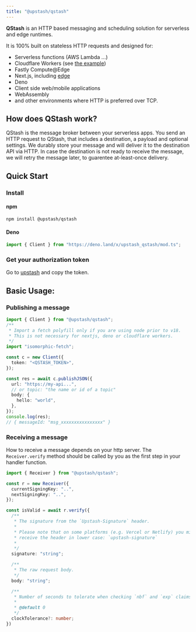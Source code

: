 ```yaml
---
title: "@upstash/qstash"
---
```


**QStash** is an HTTP based messaging and scheduling solution for serverless and
edge runtimes.

It is 100% built on stateless HTTP requests and designed for:

- Serverless functions (AWS Lambda ...)
- Cloudflare Workers (see
  [the example](https://github.com/upstash/sdk-qstash-ts/tree/main/examples/cloudflare-workers))
- Fastly Compute@Edge
- Next.js, including [edge](https://nextjs.org/docs/api-reference/edge-runtime)
- Deno
- Client side web/mobile applications
- WebAssembly
- and other environments where HTTP is preferred over TCP.

## How does QStash work?

QStash is the message broker between your serverless apps. You send an HTTP
request to QStash, that includes a destination, a payload and optional settings.
We durably store your message and will deliver it to the destination API via
HTTP. In case the destination is not ready to receive the message, we will retry
the message later, to guarentee at-least-once delivery.

## Quick Start

### Install

#### npm

```bash
npm install @upstash/qstash
```

#### Deno

```ts
import { Client } from "https://deno.land/x/upstash_qstash/mod.ts";
```

### Get your authorization token

Go to [upstash](https://console.upstash.com/qstash) and copy the token.

## Basic Usage:

### Publishing a message

```ts
import { Client } from "@upstash/qstash";
/**
 * Import a fetch polyfill only if you are using node prior to v18.
 * This is not necessary for nextjs, deno or cloudflare workers.
 */
import "isomorphic-fetch";

const c = new Client({
  token: "<QSTASH_TOKEN>",
});

const res = await c.publishJSON({
  url: "https://my-api...",
  // or topic: "the name or id of a topic"
  body: {
    hello: "world",
  },
});
console.log(res);
// { messageId: "msg_xxxxxxxxxxxxxxxx" }
```

### Receiving a message

How to receive a message depends on your http server. The `Receiver.verify`
method should be called by you as the first step in your handler function.

```ts
import { Receiver } from "@upstash/qstash";

const r = new Receiver({
  currentSigningKey: "..",
  nextSigningKey: "..",
});

const isValid = await r.verify({
  /**
   * The signature from the `Upstash-Signature` header.
   *
   * Please note that on some platforms (e.g. Vercel or Netlify) you might
   * receive the header in lower case: `upstash-signature`
   *
   */
  signature: "string";

  /**
   * The raw request body.
   */
  body: "string";

  /**
   * Number of seconds to tolerate when checking `nbf` and `exp` claims, to deal with small clock differences among different servers
   *
   * @default 0
   */
  clockTolerance?: number;
})
```

